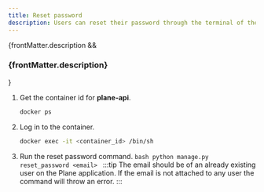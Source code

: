 ```yaml
---
title: Reset password
description: Users can reset their password through the terminal of the Plane application. You need to login to backend docker container and run the below command for resetting a user's password.
---
```


{frontMatter.description && <h3 class="description">{frontMatter.description}</h3>}

1. Get the container id for **plane-api**.

   ```bash
   docker ps
   ```

2. Log in to the container.

   ```bash
   docker exec -it <container_id> /bin/sh
   ```

3. Run the reset password command.
   `bash
python manage.py reset_password <email>
`
   :::tip
   The email should be of an already existing user on the Plane application. If the email is not attached to any user the command will throw an error.
   :::
